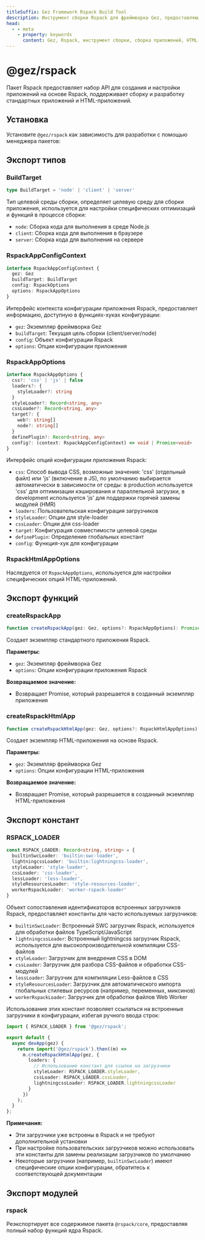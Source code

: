 ```yaml
---
titleSuffix: Gez Framework Rspack Build Tool
description: Инструмент сборки Rspack для фреймворка Gez, предоставляющий высокопроизводительные возможности сборки приложений, поддерживает разработку и сборку стандартных приложений и HTML-приложений, включает встроенные обработчики ресурсов и оптимизированные конфигурации.
head:
  - - meta
    - property: keywords
      content: Gez, Rspack, инструмент сборки, сборка приложений, HTML-приложения, TypeScript, CSS, обработка ресурсов, оптимизация производительности
---
```



# @gez/rspack

Пакет Rspack предоставляет набор API для создания и настройки приложений на основе Rspack, поддерживает сборку и разработку стандартных приложений и HTML-приложений.

## Установка

Установите `@gez/rspack` как зависимость для разработки с помощью менеджера пакетов:

<PackageManagerTabs command="install @gez/rspack -D" />

## Экспорт типов

### BuildTarget

```ts
type BuildTarget = 'node' | 'client' | 'server'
```

Тип целевой среды сборки, определяет целевую среду для сборки приложения, используется для настройки специфических оптимизаций и функций в процессе сборки:
- `node`: Сборка кода для выполнения в среде Node.js
- `client`: Сборка кода для выполнения в браузере
- `server`: Сборка кода для выполнения на сервере

### RspackAppConfigContext

```ts
interface RspackAppConfigContext {
  gez: Gez
  buildTarget: BuildTarget
  config: RspackOptions
  options: RspackAppOptions
}
```

Интерфейс контекста конфигурации приложения Rspack, предоставляет информацию, доступную в функциях-хуках конфигурации:
- `gez`: Экземпляр фреймворка Gez
- `buildTarget`: Текущая цель сборки (client/server/node)
- `config`: Объект конфигурации Rspack
- `options`: Опции конфигурации приложения

### RspackAppOptions

```ts
interface RspackAppOptions {
  css?: 'css' | 'js' | false
  loaders?: {
    styleLoader?: string
  }
  styleLoader?: Record<string, any>
  cssLoader?: Record<string, any>
  target?: {
    web?: string[]
    node?: string[]
  }
  definePlugin?: Record<string, any>
  config?: (context: RspackAppConfigContext) => void | Promise<void>
}
```

Интерфейс опций конфигурации приложения Rspack:
- `css`: Способ вывода CSS, возможные значения: 'css' (отдельный файл) или 'js' (включение в JS), по умолчанию выбирается автоматически в зависимости от среды: в production используется 'css' для оптимизации кэширования и параллельной загрузки, в development используется 'js' для поддержки горячей замены модулей (HMR)
- `loaders`: Пользовательская конфигурация загрузчиков
- `styleLoader`: Опции для style-loader
- `cssLoader`: Опции для css-loader
- `target`: Конфигурация совместимости целевой среды
- `definePlugin`: Определение глобальных констант
- `config`: Функция-хук для конфигурации

### RspackHtmlAppOptions

Наследуется от `RspackAppOptions`, используется для настройки специфических опций HTML-приложений.

## Экспорт функций

### createRspackApp

```ts
function createRspackApp(gez: Gez, options?: RspackAppOptions): Promise<App>
```

Создает экземпляр стандартного приложения Rspack.

**Параметры:**
- `gez`: Экземпляр фреймворка Gez
- `options`: Опции конфигурации приложения Rspack

**Возвращаемое значение:**
- Возвращает Promise, который разрешается в созданный экземпляр приложения

### createRspackHtmlApp

```ts
function createRspackHtmlApp(gez: Gez, options?: RspackHtmlAppOptions): Promise<App>
```

Создает экземпляр HTML-приложения на основе Rspack.

**Параметры:**
- `gez`: Экземпляр фреймворка Gez
- `options`: Опции конфигурации HTML-приложения

**Возвращаемое значение:**
- Возвращает Promise, который разрешается в созданный экземпляр HTML-приложения

## Экспорт констант
### RSPACK_LOADER

```ts
const RSPACK_LOADER: Record<string, string> = {
  builtinSwcLoader: 'builtin:swc-loader',
  lightningcssLoader: 'builtin:lightningcss-loader',
  styleLoader: 'style-loader',
  cssLoader: 'css-loader',
  lessLoader: 'less-loader',
  styleResourcesLoader: 'style-resources-loader',
  workerRspackLoader: 'worker-rspack-loader'
}
```

Объект сопоставления идентификаторов встроенных загрузчиков Rspack, предоставляет константы для часто используемых загрузчиков:

- `builtinSwcLoader`: Встроенный SWC загрузчик Rspack, используется для обработки файлов TypeScript/JavaScript
- `lightningcssLoader`: Встроенный lightningcss загрузчик Rspack, используется для высокопроизводительной компиляции CSS-файлов
- `styleLoader`: Загрузчик для внедрения CSS в DOM
- `cssLoader`: Загрузчик для разбора CSS-файлов и обработки CSS-модулей
- `lessLoader`: Загрузчик для компиляции Less-файлов в CSS
- `styleResourcesLoader`: Загрузчик для автоматического импорта глобальных стилевых ресурсов (например, переменных, миксинов)
- `workerRspackLoader`: Загрузчик для обработки файлов Web Worker

Использование этих констант позволяет ссылаться на встроенные загрузчики в конфигурации, избегая ручного ввода строк:

```ts title="src/entry.node.ts"
import { RSPACK_LOADER } from '@gez/rspack';

export default {
  async devApp(gez) {
    return import('@gez/rspack').then((m) =>
      m.createRspackHtmlApp(gez, {
        loaders: {
          // Использование констант для ссылки на загрузчики
          styleLoader: RSPACK_LOADER.styleLoader,
          cssLoader: RSPACK_LOADER.cssLoader,
          lightningcssLoader: RSPACK_LOADER.lightningcssLoader
        }
      })
    );
  }
};
```

**Примечания:**
- Эти загрузчики уже встроены в Rspack и не требуют дополнительной установки
- При настройке пользовательских загрузчиков можно использовать эти константы для замены реализации загрузчиков по умолчанию
- Некоторые загрузчики (например, `builtinSwcLoader`) имеют специфические опции конфигурации, обратитесь к соответствующей документации

## Экспорт модулей

### rspack

Реэкспортирует все содержимое пакета `@rspack/core`, предоставляя полный набор функций ядра Rspack.